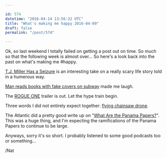 ```yaml
---

id: 574
datetime: "2016-04-14 13:56:32 UTC"
title: "What's making me happy 2016-04-09"
draft: false
permalink: "/post/574"

---
```


Ok, so last weekend I totally failed on getting a post out on time. So much so that the following week is almost over... So here's a look back into the past on what's making me #happy.

[T.J. Miller Has a Seizure](https://www.youtube.com/watch?v=Kf9N5AWprG8&feature=youtu.be) is an interesting take on a really scary life story told in a humerous way.

[Man reads books with fake covers on subway](https://boingboing.net/2016/04/07/man-reads-books-with-fake-cove.html) made me laugh.

The [ROGUE ONE](https://www.youtube.com/watch?v=Wji-BZ0oCwg) trailer is out. Let the hype train begin.

Three words I did not entirely expect together: [flying chainsaw drone](http://www.theverge.com/2016/4/4/11359828/flying-chainsaw-drone-finland).

The Atlantic did a pretty good write up on "[What Are the Panama Papers?](http://www.theatlantic.com/international/archive/2016/04/what-are-the-panama-papers/476658/)". This was a huge thing, and I'm expecting the ramifications of the Panama Papers to continue to be large.

Anyways, sorry it's so short. I probably listened to some good podcasts too or something...

/Nat

